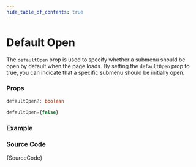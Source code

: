 ```yaml
---
hide_table_of_contents: true
---
```



# Default Open

The `defaultOpen` prop is used to specify whether a submenu should be open by default when the page loads. By setting the `defaultOpen` prop to true, you can indicate that a specific submenu should be initially open.

### Props

```ts noCopy
defaultOpen?: boolean
```

```ts noCopy title='Default Value'
defaultOpen={false}
```

### Example

<IframeWindow url='https://demos.pixinvent.com/vuexy-nextjs-admin-template/demo-1/en/menu-examples/vertical-menu/submenu/default-open' />

### Source Code

<TsToJsCodeSnippet>{SourceCode}</TsToJsCodeSnippet>
